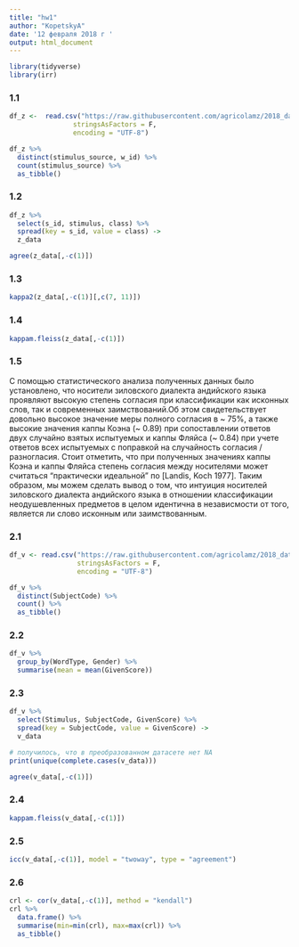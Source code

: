 ---
title: "hw1"
author: "KopetskyA"
date: '12 февраля 2018 г '
output: html_document
---


```{r}
library(tidyverse)
library(irr)
```


### 1.1


```{r}
df_z <-  read.csv("https://raw.githubusercontent.com/agricolamz/2018_data_analysis_for_linguists/master/data/students/akv17/hw1_agreement/hw1_1_zilo_class.csv",
                stringsAsFactors = F,
                encoding = "UTF-8")

df_z %>%
  distinct(stimulus_source, w_id) %>%
  count(stimulus_source) %>%
  as_tibble()
```


### 1.2


```{r}
df_z %>% 
  select(s_id, stimulus, class) %>% 
  spread(key = s_id, value = class) ->
  z_data

agree(z_data[,-c(1)])
```


### 1.3


```{r}
kappa2(z_data[,-c(1)][,c(7, 11)])
```


### 1.4


```{r}
kappam.fleiss(z_data[,-c(1)])
```


### 1.5


С помощью статистического анализа полученных данных было установлено, что носители зиловского диалекта андийского языка проявляют высокую степень согласия при классификации как исконных слов, так и современных заимствований.Об этом свидетельствует довольно высокое значение меры полного согласия в ~ 75%, а также высокие значения каппы Коэна (~ 0.89) при сопоставлении ответов двух случайно взятых испытуемых и каппы Фляйса (~ 0.84) при учете ответов всех испытуемых с поправкой на случайность согласия / разногласия. Стоит отметить, что при полученных значениях каппы Коэна и каппы Фляйса степень согласия между носителями может считаться "практически идеальной" по [Landis, Koch 1977]. Таким образом, мы можем сделать вывод о том, что интуиция носителей зиловского диалекта андийского языка в отношении классификации неодушевленных предметов в целом идентична в независмости от того, является ли слово исконным или заимствованным.      


### 2.1

```{r}
df_v <- read.csv("https://raw.githubusercontent.com/agricolamz/2018_data_analysis_for_linguists/master/data/students/akv17/hw1_agreement/hw1_2_verbs.csv",
                 stringsAsFactors = F,
                 encoding = "UTF-8")

df_v %>%
  distinct(SubjectCode) %>%
  count() %>%
  as_tibble()
```


### 2.2


```{r}
df_v %>%
  group_by(WordType, Gender) %>%
  summarise(mean = mean(GivenScore))
```


### 2.3


```{r}
df_v %>%
  select(Stimulus, SubjectCode, GivenScore) %>%
  spread(key = SubjectCode, value = GivenScore) ->
  v_data

# получилось, что в преобразованном датасете нет NA
print(unique(complete.cases(v_data)))

agree(v_data[,-c(1)])
```


### 2.4


```{r}
kappam.fleiss(v_data[,-c(1)])
```


### 2.5


```{r}
icc(v_data[,-c(1)], model = "twoway", type = "agreement")
```


### 2.6


```{r}
crl <- cor(v_data[,-c(1)], method = "kendall")
crl %>%
  data.frame() %>%
  summarise(min=min(crl), max=max(crl)) %>%
  as_tibble()

```

